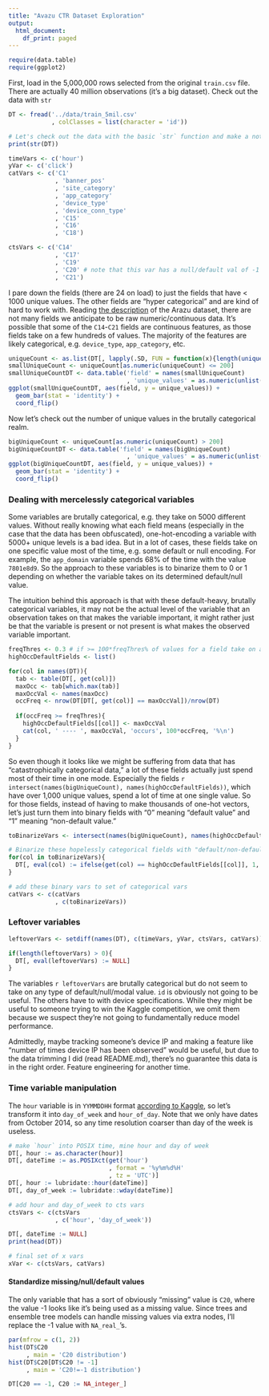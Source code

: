 ```yaml
---
title: "Avazu CTR Dataset Exploration"
output:
  html_document:
    df_print: paged
---
```


```r
require(data.table)
require(ggplot2)
```

First, load in the 5,000,000 rows selected from the original `train.csv` file. There are actually 40 million observations (it's a big dataset). Check out the data with `str`
```r
DT <- fread('../data/train_5mil.csv'
            , colClasses = list(character = 'id'))

# Let's check out the data with the basic `str` function and make a note of what's categorical and what's not.
print(str(DT))

timeVars <- c('hour')
yVar <- c('click')
catVars <- c('C1'
             , 'banner_pos'
             , 'site_category'
             , 'app_category'
             , 'device_type'
             , 'device_conn_type'
             , 'C15'
             , 'C16'
             , 'C18')

ctsVars <- c('C14'
             , 'C17'
             , 'C19'
             , 'C20' # note that this var has a null/default val of -1
             , 'C21') 
```

I pare down the fields (there are 24 on load) to just the fields that have < 1000 unique values. The other fields are "hyper categorical" and are kind of hard to work with. Reading [the description](https://www.kaggle.com/c/avazu-ctr-prediction/data) of the Arazu dataset, there are not many fields we anticipate to be raw numeric/continuous data. It's possible that some of the `C14`-`C21` fields are continuous features, as those fields take on a few hundreds of values. The majority of the features are likely categorical, e.g. `device_type`, `app_category`, etc.
```r
uniqueCount <- as.list(DT[, lapply(.SD, FUN = function(x){length(unique(x))})])
smallUniqueCount <- uniqueCount[as.numeric(uniqueCount) <= 200]
smallUniqueCountDT <- data.table('field' = names(smallUniqueCount)
                                 , 'unique_values' = as.numeric(unlist(smallUniqueCount)))
ggplot(smallUniqueCountDT, aes(field, y = unique_values)) +
  geom_bar(stat = 'identity') +
  coord_flip()
```

Now let's check out the number of unique values in the brutally categorical realm.
```r
bigUniqueCount <- uniqueCount[as.numeric(uniqueCount) > 200]
bigUniqueCountDT <- data.table('field' = names(bigUniqueCount)
                                 , 'unique_values' = as.numeric(unlist(bigUniqueCount)))
ggplot(bigUniqueCountDT, aes(field, y = unique_values)) +
  geom_bar(stat = 'identity') +
  coord_flip()
```


### Dealing with mercelessly categorical variables
Some variables are brutally categorical, e.g. they take on 5000 different values. Without really knowing what each field means (especially in the case that the data has been obfuscated), one-hot-encoding a variable with 5000+ unique levels is a bad idea. But in a lot of cases, these fields take on one specific value most of the time, e.g. some default or null encoding. For example, the `app_domain` variable spends 68\% of the time with the value `7801e8d9`. So the approach to these variables is to binarize them to 0 or 1 depending on whether the variable takes on its determined default/null value.

The intuition behind this approach is that with these default-heavy, brutally categorical variables, it may not be the actual level of the variable that an observation takes on that makes the variable important, it might rather just be that the variable is present or not present is what makes the observed variable important.

```r
freqThres <- 0.3 # if >= 100*freqThres% of values for a field take on a single value, call this out.
highOccDefaultFields <- list()

for(col in names(DT)){
  tab <- table(DT[, get(col)])
  maxOcc <- tab[which.max(tab)]
  maxOccVal <- names(maxOcc)
  occFreq <- nrow(DT[DT[, get(col)] == maxOccVal])/nrow(DT)
  
  if(occFreq >= freqThres){
    highOccDefaultFields[[col]] <- maxOccVal
    cat(col, ' ---- ', maxOccVal, 'occurs', 100*occFreq, '%\n')
  }
}
```

So even though it looks like we might be suffering from data that has "catastrophically categorical data," a lot of these fields actually just spend most of their time in one mode. Especially the fields `r intersect(names(bigUniqueCount), names(highOccDefaultFields))`, which have over 1,000 unique values, spend a lot of time at one single value. So for those fields, instead of having to make thousands of one-hot vectors, let's just turn them into binary fields with "0" meaning "default value" and "1" meaning "non-default value."

```r
toBinarizeVars <- intersect(names(bigUniqueCount), names(highOccDefaultFields))

# Binarize these hopelessly categorical fields with "default/non-default" encoding.
for(col in toBinarizeVars){
  DT[, eval(col) := ifelse(get(col) == highOccDefaultFields[[col]], 1, 0)]
}

# add these binary vars to set of categorical vars
catVars <- c(catVars
             , c(toBinarizeVars))
```

### Leftover variables
```r
leftoverVars <- setdiff(names(DT), c(timeVars, yVar, ctsVars, catVars))

if(length(leftoverVars) > 0){
  DT[, eval(leftoverVars) := NULL]
}
```

The variables `r leftoverVars` are brutally categorical but do not seem to take on any type of default/null/modal value. `id` is obviously not going to be useful. The others have to with device specifications. While they might be useful to someone trying to win the Kaggle competition, we omit them because we suspect they're not going to fundamentally reduce model performance.

Admittedly, maybe tracking someone's device IP and making a feature like "number of times device IP has been observed" would be useful, but due to the data trimming I did (read README.md), there's no guarantee this data is in the right order. Feature engineering for another time.

### Time variable manipulation
The `hour` variable is in `YYMMDDHH` format [according to Kaggle](https://www.kaggle.com/c/avazu-ctr-prediction/data), so let's transform it into `day_of_week` and `hour_of_day`. Note that we only have dates from October 2014, so any time resolution coarser than day of the week is useless.

```r
# make `hour` into POSIX time, mine hour and day of week
DT[, hour := as.character(hour)]
DT[, dateTime := as.POSIXct(get('hour')
                            , format = '%y%m%d%H'
                            , tz = 'UTC')]
DT[, hour := lubridate::hour(dateTime)]
DT[, day_of_week := lubridate::wday(dateTime)]

# add hour and day_of_week to cts vars
ctsVars <- c(ctsVars
             , c('hour', 'day_of_week'))

DT[, dateTime := NULL]
print(head(DT))

# final set of x vars
xVar <- c(ctsVars, catVars)
```


#### Standardize missing/null/default values
The only variable that has a sort of obviously "missing" value is `C20`, where the value -1 looks like it's being used as a missing value. Since trees and ensemble tree models can handle missing values via extra nodes, I'll replace the -1 value with `NA_real_`'s.

```r
par(mfrow = c(1, 2))
hist(DT$C20
     , main = 'C20 distribution')
hist(DT$C20[DT$C20 != -1]
     , main = 'C20!=-1 distribution')

DT[C20 == -1, C20 := NA_integer_]
```

